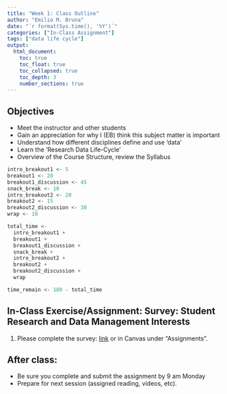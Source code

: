```yaml
---
title: "Week 1: Class Outline" 
author: "Emilio M. Bruna"
date: "`r format(Sys.time(), '%Y')`"
categories: ["In-Class Assignment"]
tags: ["data life cycle"]
output: 
  html_document:
    toc: true
    toc_float: true
    toc_collapsed: true
    toc_depth: 3
    number_sections: true
---
```


## Objectives

* Meet the instructor and other students
* Gain an appreciation for why I (EB) think this subject matter is important
* Understand how different disciplines define and use 'data'
* Learn the 'Research Data Life-Cycle'
* Overview of the Course Structure, review the Syllabus


```r
intro_breakout1 <- 5
breakout1 <- 20
breakout1_discussion <- 45
snack_break <- 10
intro_breakout2 <- 20
breakout2 <- 15
breakout2_discussion <- 30
wrap <- 10

total_time <- 
  intro_breakout1 + 
  breakout1 + 
  breakout1_discussion + 
  snack_break + 
  intro_breakout2 + 
  breakout2 +
  breakout2_discussion + 
  wrap

time_remain <- 180 - total_time
```

## In-Class Exercise/Assignment: Survey: Student Research and Data Management Interests 

  1. Please complete the survey: [link](https://forms.gle/vRQA9zu84Gf4xU2M9) or in Canvas under "Assignments".

## After class: 

* Be sure you complete and submit the assignment by 9 am Monday
* Prepare for next session (assigned reading, videos, etc).

